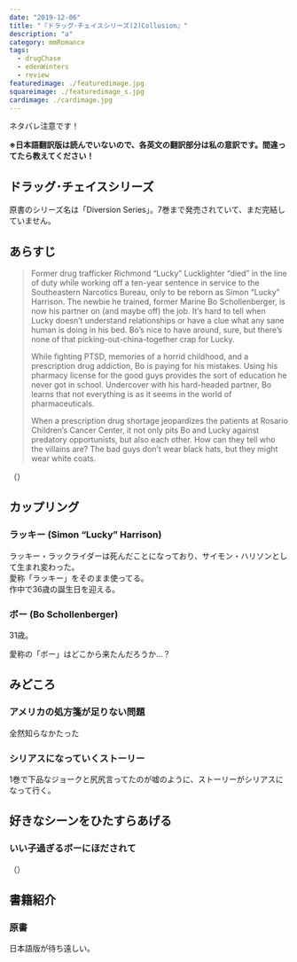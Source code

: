 ```yaml
---
date: "2019-12-06"
title: "『ドラッグ･チェイスシリーズ(2)Collusion』"
description: "a"
category: mmRomance
tags:
  - drugChase
  - edenWinters
  - review
featuredimage: ./featuredimage.jpg
squareimage: ./featuredimage_s.jpg
cardimage: ./cardimage.jpg
---
```



ネタバレ注意です！

<InternalLink slug="/mm-romance/diversion/" />

**※日本語翻訳版は読んでいないので、各英文の翻訳部分は私の意訳です。間違ってたら教えてください！**

## ドラッグ･チェイスシリーズ

原書のシリーズ名は「Diversion Series」。7巻まで発売されていて、まだ完結していません。

<Series name="DiversionSeries" />

## あらすじ

<Blockquote srcName="Collusion (Diversion #2)" srcURL="https://amzn.to/2OaQASu" book>
<p>Former drug trafficker Richmond “Lucky” Lucklighter “died” in the line of duty while working off a ten-year sentence in service to the Southeastern Narcotics Bureau, only to be reborn as Simon “Lucky” Harrison. The newbie he trained, former Marine Bo Schollenberger, is now his partner on (and maybe off) the job. It’s hard to tell when Lucky doesn’t understand relationships or have a clue what any sane human is doing in his bed. Bo’s nice to have around, sure, but there’s none of that picking-out-china-together crap for Lucky.</p>
<p>While fighting PTSD, memories of a horrid childhood, and a prescription drug addiction, Bo is paying for his mistakes. Using his pharmacy license for the good guys provides the sort of education he never got in school. Undercover with his hard-headed partner, Bo learns that not everything is as it seems in the world of pharmaceuticals.</p>
<p>When a prescription drug shortage jeopardizes the patients at Rosario Children’s Cancer Center, it not only pits Bo and Lucky against predatory opportunists, but also each other. How can they tell who the villains are? The bad guys don’t wear black hats, but they might wear white coats.</p>
</Blockquote>

<p className="translation">（）</p>

## カップリング

<h3>ラッキー <span>(Simon “Lucky” Harrison)</span></h3>

ラッキー・ラックライダーは死んだことになっており、サイモン・ハリソンとして生まれ変わった。  
愛称「ラッキー」をそのまま使ってる。  
作中で36歳の誕生日を迎える。

<h3>ボー <span>(Bo Schollenberger)</span></h3>

31歳。  

愛称の「ボー」はどこから来たんだろうか…？

## みどころ

### アメリカの処方箋が足りない問題

全然知らなかたった

### シリアスになっていくストーリー

1巻で下品なジョークと尻尻言ってたのが嘘のように、ストーリーがシリアスになって行く。

## 好きなシーンをひたすらあげる

### いい子過ぎるボーにほだされて

<Blockquote srcName="Collusion (Diversion #2)" srcURL="https://amzn.to/2OaQASu" book>
</Blockquote>

<p className="translation">（）</p>




## 書籍紹介

### 原書

<Amazon
  asin="B00ZDFRJCO"
  title="Collusion (Diversion #2)"
  linkId="158b10328b4a7bb2178651fef02504e9"
  author="Eden Winters"
/>

日本語版が待ち遠しい。